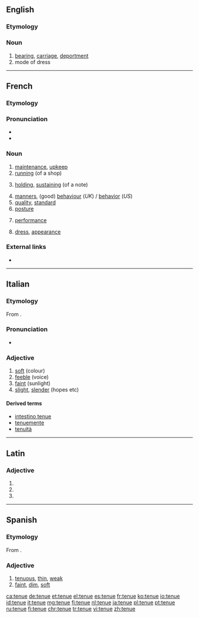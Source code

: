 ==English==

===Etymology===
{{rfe|lang=en}}

===Noun===
{{en-noun}}

# [[bearing]], [[carriage]], [[deportment]]
# mode of dress

----

==French==

===Etymology===
{{feminine singular past participle of|tenir|lang=fr}}

===Pronunciation===
* {{IPA|/təny/|lang=fr}}
* {{audio|Fr-tenue.ogg|Audio|lang=fr}}

===Noun===
{{fr-noun|f}}

# [[maintenance]], [[upkeep]]
# [[running]] (of a shop)
# {{context|music|lang=fr}} [[holding]], [[sustaining]] (of a note)
# [[manners]], (good) [[behaviour]] (''UK'') / [[behavior]] (''US'')
# [[quality]], [[standard]]
# [[posture]]
# {{context|finance|lang=fr}} [[performance]]
# [[dress]], [[appearance]]

===External links===
* {{R:TLFi}}

----

==Italian==

===Etymology===
From {{etyl|la|it}} {{m|la|tenuis}}.

===Pronunciation===
* {{IPA|[ˈt̪ɛnɯɛ]|lang=it}}

===Adjective===
{{it-adj|tenu|e|i}}

# [[soft]] (colour)
# [[feeble]] (voice)
# [[faint]] (sunlight)
# [[slight]], [[slender]] (hopes etc)

====Derived terms====
* [[intestino tenue]]
* [[tenuemente]]
* [[tenuità]]

----

==Latin==

===Adjective===
{{la-adj-form|tenue}}

# {{inflection of|tenuis||nom|n|s|lang=la}}
# {{inflection of|tenuis||acc|n|s|lang=la}}
# {{inflection of|tenuis||voc|n|s|lang=la}}

----

==Spanish==

===Etymology===
From {{etyl|la|es}} {{m|la|tenuis}}.

===Adjective===
{{es-adj}}

# [[tenuous]], [[thin]], [[weak]]
# [[faint]], [[dim]], [[soft]]

[[ca:tenue]]
[[de:tenue]]
[[et:tenue]]
[[el:tenue]]
[[es:tenue]]
[[fr:tenue]]
[[ko:tenue]]
[[io:tenue]]
[[id:tenue]]
[[it:tenue]]
[[mg:tenue]]
[[fj:tenue]]
[[nl:tenue]]
[[ja:tenue]]
[[pl:tenue]]
[[pt:tenue]]
[[ru:tenue]]
[[fi:tenue]]
[[chr:tenue]]
[[tr:tenue]]
[[vi:tenue]]
[[zh:tenue]]